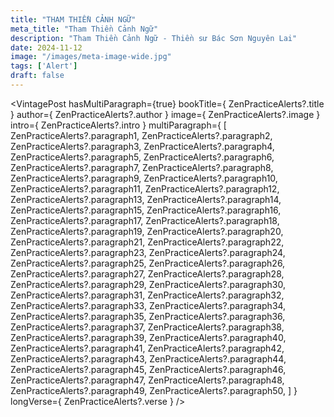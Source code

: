 ```yaml
---
title: "THAM THIỀN CẢNH NGỮ"
meta_title: "Tham Thiền Cảnh Ngữ"
description: "Tham Thiền Cảnh Ngữ - Thiền sư Bác Sơn Nguyên Lai"
date: 2024-11-12
image: "/images/meta-image-wide.jpg"
tags: ['Alert']
draft: false
---
```



<div style="width: 50%; margin: auto">
  <Youtube client:load id={ZenPracticeAlerts?.youtubeId} title={ZenPracticeAlerts?.title} />
</div>

<VintagePost
  hasMultiParagraph={true}
  bookTitle={ ZenPracticeAlerts?.title }
  author={ ZenPracticeAlerts?.author }
  image={ ZenPracticeAlerts?.image }
  intro={ ZenPracticeAlerts?.intro }
  multiParagraph={
    [
      ZenPracticeAlerts?.paragraph1,
      ZenPracticeAlerts?.paragraph2,
      ZenPracticeAlerts?.paragraph3,
      ZenPracticeAlerts?.paragraph4,
      ZenPracticeAlerts?.paragraph5,
      ZenPracticeAlerts?.paragraph6,
      ZenPracticeAlerts?.paragraph7,
      ZenPracticeAlerts?.paragraph8,
      ZenPracticeAlerts?.paragraph9,
      ZenPracticeAlerts?.paragraph10,
      ZenPracticeAlerts?.paragraph11,
      ZenPracticeAlerts?.paragraph12,
      ZenPracticeAlerts?.paragraph13,
      ZenPracticeAlerts?.paragraph14,
      ZenPracticeAlerts?.paragraph15,
      ZenPracticeAlerts?.paragraph16,
      ZenPracticeAlerts?.paragraph17,
      ZenPracticeAlerts?.paragraph18,
      ZenPracticeAlerts?.paragraph19,
      ZenPracticeAlerts?.paragraph20,
      ZenPracticeAlerts?.paragraph21,
      ZenPracticeAlerts?.paragraph22,
      ZenPracticeAlerts?.paragraph23,
      ZenPracticeAlerts?.paragraph24,
      ZenPracticeAlerts?.paragraph25,
      ZenPracticeAlerts?.paragraph26,
      ZenPracticeAlerts?.paragraph27,
      ZenPracticeAlerts?.paragraph28,
      ZenPracticeAlerts?.paragraph29,
      ZenPracticeAlerts?.paragraph30,
      ZenPracticeAlerts?.paragraph31,
      ZenPracticeAlerts?.paragraph32,
      ZenPracticeAlerts?.paragraph33,
      ZenPracticeAlerts?.paragraph34,
      ZenPracticeAlerts?.paragraph35,
      ZenPracticeAlerts?.paragraph36,
      ZenPracticeAlerts?.paragraph37,
      ZenPracticeAlerts?.paragraph38,
      ZenPracticeAlerts?.paragraph39,
      ZenPracticeAlerts?.paragraph40,
      ZenPracticeAlerts?.paragraph41,
      ZenPracticeAlerts?.paragraph42,
      ZenPracticeAlerts?.paragraph43,
      ZenPracticeAlerts?.paragraph44,
      ZenPracticeAlerts?.paragraph45,
      ZenPracticeAlerts?.paragraph46,
      ZenPracticeAlerts?.paragraph47,
      ZenPracticeAlerts?.paragraph48,
      ZenPracticeAlerts?.paragraph49,
      ZenPracticeAlerts?.paragraph50,
    ]
  }
  longVerse={ ZenPracticeAlerts?.verse }
/>
